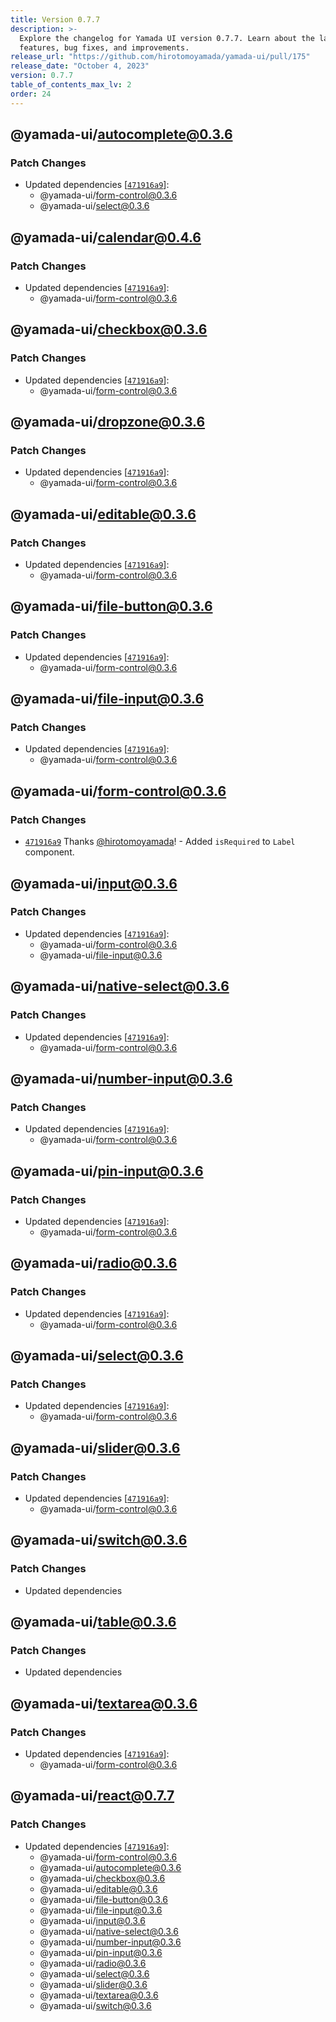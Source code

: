 ```yaml
---
title: Version 0.7.7
description: >-
  Explore the changelog for Yamada UI version 0.7.7. Learn about the latest
  features, bug fixes, and improvements.
release_url: "https://github.com/hirotomoyamada/yamada-ui/pull/175"
release_date: "October 4, 2023"
version: 0.7.7
table_of_contents_max_lv: 2
order: 24
---
```


## @yamada-ui/autocomplete@0.3.6

### Patch Changes

- Updated dependencies \[[`471916a9`](https://github.com/hirotomoyamada/yamada-ui/commit/471916a953cdcd2c4005911224ccf7d7fc5f3111)]:
  - @yamada-ui/form-control@0.3.6
  - @yamada-ui/select@0.3.6

## @yamada-ui/calendar@0.4.6

### Patch Changes

- Updated dependencies \[[`471916a9`](https://github.com/hirotomoyamada/yamada-ui/commit/471916a953cdcd2c4005911224ccf7d7fc5f3111)]:
  - @yamada-ui/form-control@0.3.6

## @yamada-ui/checkbox@0.3.6

### Patch Changes

- Updated dependencies \[[`471916a9`](https://github.com/hirotomoyamada/yamada-ui/commit/471916a953cdcd2c4005911224ccf7d7fc5f3111)]:
  - @yamada-ui/form-control@0.3.6

## @yamada-ui/dropzone@0.3.6

### Patch Changes

- Updated dependencies \[[`471916a9`](https://github.com/hirotomoyamada/yamada-ui/commit/471916a953cdcd2c4005911224ccf7d7fc5f3111)]:
  - @yamada-ui/form-control@0.3.6

## @yamada-ui/editable@0.3.6

### Patch Changes

- Updated dependencies \[[`471916a9`](https://github.com/hirotomoyamada/yamada-ui/commit/471916a953cdcd2c4005911224ccf7d7fc5f3111)]:
  - @yamada-ui/form-control@0.3.6

## @yamada-ui/file-button@0.3.6

### Patch Changes

- Updated dependencies \[[`471916a9`](https://github.com/hirotomoyamada/yamada-ui/commit/471916a953cdcd2c4005911224ccf7d7fc5f3111)]:
  - @yamada-ui/form-control@0.3.6

## @yamada-ui/file-input@0.3.6

### Patch Changes

- Updated dependencies \[[`471916a9`](https://github.com/hirotomoyamada/yamada-ui/commit/471916a953cdcd2c4005911224ccf7d7fc5f3111)]:
  - @yamada-ui/form-control@0.3.6

## @yamada-ui/form-control@0.3.6

### Patch Changes

- [`471916a9`](https://github.com/hirotomoyamada/yamada-ui/commit/471916a953cdcd2c4005911224ccf7d7fc5f3111) Thanks [@hirotomoyamada](https://github.com/hirotomoyamada)! - Added `isRequired` to `Label` component.

## @yamada-ui/input@0.3.6

### Patch Changes

- Updated dependencies \[[`471916a9`](https://github.com/hirotomoyamada/yamada-ui/commit/471916a953cdcd2c4005911224ccf7d7fc5f3111)]:
  - @yamada-ui/form-control@0.3.6
  - @yamada-ui/file-input@0.3.6

## @yamada-ui/native-select@0.3.6

### Patch Changes

- Updated dependencies \[[`471916a9`](https://github.com/hirotomoyamada/yamada-ui/commit/471916a953cdcd2c4005911224ccf7d7fc5f3111)]:
  - @yamada-ui/form-control@0.3.6

## @yamada-ui/number-input@0.3.6

### Patch Changes

- Updated dependencies \[[`471916a9`](https://github.com/hirotomoyamada/yamada-ui/commit/471916a953cdcd2c4005911224ccf7d7fc5f3111)]:
  - @yamada-ui/form-control@0.3.6

## @yamada-ui/pin-input@0.3.6

### Patch Changes

- Updated dependencies \[[`471916a9`](https://github.com/hirotomoyamada/yamada-ui/commit/471916a953cdcd2c4005911224ccf7d7fc5f3111)]:
  - @yamada-ui/form-control@0.3.6

## @yamada-ui/radio@0.3.6

### Patch Changes

- Updated dependencies \[[`471916a9`](https://github.com/hirotomoyamada/yamada-ui/commit/471916a953cdcd2c4005911224ccf7d7fc5f3111)]:
  - @yamada-ui/form-control@0.3.6

## @yamada-ui/select@0.3.6

### Patch Changes

- Updated dependencies \[[`471916a9`](https://github.com/hirotomoyamada/yamada-ui/commit/471916a953cdcd2c4005911224ccf7d7fc5f3111)]:
  - @yamada-ui/form-control@0.3.6

## @yamada-ui/slider@0.3.6

### Patch Changes

- Updated dependencies \[[`471916a9`](https://github.com/hirotomoyamada/yamada-ui/commit/471916a953cdcd2c4005911224ccf7d7fc5f3111)]:
  - @yamada-ui/form-control@0.3.6

## @yamada-ui/switch@0.3.6

### Patch Changes

- Updated dependencies

## @yamada-ui/table@0.3.6

### Patch Changes

- Updated dependencies

## @yamada-ui/textarea@0.3.6

### Patch Changes

- Updated dependencies \[[`471916a9`](https://github.com/hirotomoyamada/yamada-ui/commit/471916a953cdcd2c4005911224ccf7d7fc5f3111)]:
  - @yamada-ui/form-control@0.3.6

## @yamada-ui/react@0.7.7

### Patch Changes

- Updated dependencies \[[`471916a9`](https://github.com/hirotomoyamada/yamada-ui/commit/471916a953cdcd2c4005911224ccf7d7fc5f3111)]:
  - @yamada-ui/form-control@0.3.6
  - @yamada-ui/autocomplete@0.3.6
  - @yamada-ui/checkbox@0.3.6
  - @yamada-ui/editable@0.3.6
  - @yamada-ui/file-button@0.3.6
  - @yamada-ui/file-input@0.3.6
  - @yamada-ui/input@0.3.6
  - @yamada-ui/native-select@0.3.6
  - @yamada-ui/number-input@0.3.6
  - @yamada-ui/pin-input@0.3.6
  - @yamada-ui/radio@0.3.6
  - @yamada-ui/select@0.3.6
  - @yamada-ui/slider@0.3.6
  - @yamada-ui/textarea@0.3.6
  - @yamada-ui/switch@0.3.6
